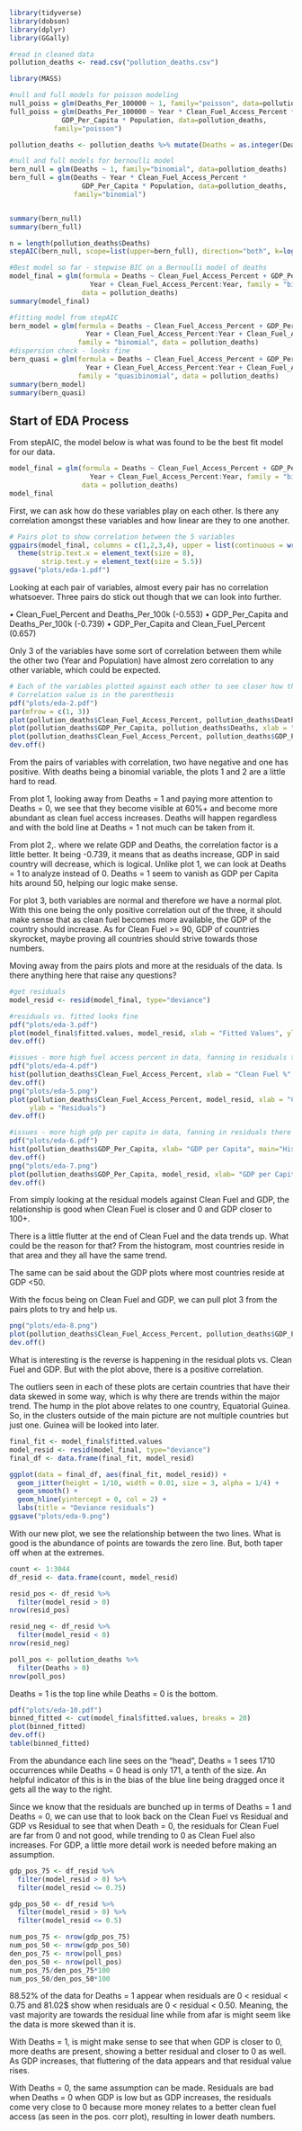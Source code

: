 ```r

library(tidyverse)
library(dobson)
library(dplyr)
library(GGally)

```

```r

#read in cleaned data
pollution_deaths <- read.csv("pollution_deaths.csv")

```


```r

library(MASS)

#null and full models for poisson modeling
null_poiss = glm(Deaths_Per_100000 ~ 1, family="poisson", data=pollution_deaths)
full_poiss = glm(Deaths_Per_100000 ~ Year * Clean_Fuel_Access_Percent * 
             GDP_Per_Capita * Population, data=pollution_deaths, 
           family="poisson")

```

```r

pollution_deaths <- pollution_deaths %>% mutate(Deaths = as.integer(Deaths_Per_100000>0))

#null and full models for bernoulli model
bern_null = glm(Deaths ~ 1, family="binomial", data=pollution_deaths)
bern_full = glm(Deaths ~ Year * Clean_Fuel_Access_Percent * 
                  GDP_Per_Capita * Population, data=pollution_deaths, 
                family="binomial")


summary(bern_null)
summary(bern_full)

```

```r

n = length(pollution_deaths$Deaths)
stepAIC(bern_null, scope=list(upper=bern_full), direction="both", k=log(n))

#Best model so far - stepwise BIC on a Bernoulli model of deaths
model_final = glm(formula = Deaths ~ Clean_Fuel_Access_Percent + GDP_Per_Capita + 
                    Year + Clean_Fuel_Access_Percent:Year, family = "binomial", 
                  data = pollution_deaths)
summary(model_final)

```

```r

#fitting model from stepAIC
bern_model = glm(formula = Deaths ~ Clean_Fuel_Access_Percent + GDP_Per_Capita + 
                   Year + Clean_Fuel_Access_Percent:Year + Clean_Fuel_Access_Percent:GDP_Per_Capita, 
                 family = "binomial", data = pollution_deaths)
#dispersion check - looks fine
bern_quasi = glm(formula = Deaths ~ Clean_Fuel_Access_Percent + GDP_Per_Capita + 
                   Year + Clean_Fuel_Access_Percent:Year + Clean_Fuel_Access_Percent:GDP_Per_Capita, 
                 family = "quasibinomial", data = pollution_deaths)
summary(bern_model)
summary(bern_quasi)

```


Start of EDA Process
----------------------

From stepAIC, the model below is what was found to be the best fit model for
our data.

```r

model_final = glm(formula = Deaths ~ Clean_Fuel_Access_Percent + GDP_Per_Capita + 
                    Year + Clean_Fuel_Access_Percent:Year, family = "binomial", 
                  data = pollution_deaths)
model_final

```

First, we can ask how do these variables play on each other. Is there any
correlation amongst these variables and how linear are they to one another.

```r

# Pairs plot to show correlation between the 5 variables
ggpairs(model_final, columns = c(1,2,3,4), upper = list(continuous = wrap("cor", size = 5))) +
  theme(strip.text.x = element_text(size = 8),
        strip.text.y = element_text(size = 5.5))
ggsave("plots/eda-1.pdf")

```

Looking at each pair of variables, almost every pair has no correlation
whatsoever. Three pairs do stick out though that we can look into further.

$\bullet$ Clean_Fuel_Percent and Deaths_Per_100k (-0.553)
$\bullet$ GDP_Per_Capita and Deaths_Per_100k (-0.739)
$\bullet$ GDP_Per_Capita and Clean_Fuel_Percent (0.657)

Only 3 of the variables have some sort of correlation between them while the
other two (Year and Population) have almost zero correlation to any other
variable, which could be expected.

```r

# Each of the variables plotted against each other to see closer how they relate
# Correlation value is in the parenthesis
pdf("plots/eda-2.pdf")
par(mfrow = c(1, 3))
plot(pollution_deaths$Clean_Fuel_Access_Percent, pollution_deaths$Deaths, xlab = "Clean Fuel Access %", ylab = "Deaths", main = "Clean Fuel vs. Deaths ~ (-0.553)")
plot(pollution_deaths$GDP_Per_Capita, pollution_deaths$Deaths, xlab = "GDP per Capita", ylab = "Deaths", main = "GDP vs. Deaths ~ (-0.739)")
plot(pollution_deaths$Clean_Fuel_Access_Percent, pollution_deaths$GDP_Per_Capita, xlab = " Clean Fuel Access %", ylab = "GDP per Capita", main = "Clean Fuel vs. GDP ~ (0.657)")
dev.off()

```

From the pairs of variables with correlation, two have negative and one has positive.
With deaths being a binomial variable, the plots 1 and 2 are a little hard to read.

From plot 1,
looking away from Deaths = 1 and paying more attention to Deaths = 0, we see
that they become visible at 60%+ and become more abundant as clean fuel access
increases. Deaths will happen regardless and with the bold line at Deaths = 1 not
much can be taken from it.

From plot 2,.
where we relate GDP and Deaths, the correlation factor is a little better. It
being -0.739, it means that as deaths increase, GDP in said country will decrease,
which is logical. Unlike plot 1, we can look at Deaths = 1 to analyze instead of 0.
Deaths = 1 seem to vanish as GDP per Capita hits around 50, helping our logic
make sense.

For plot 3,
both variables are normal and therefore we have a normal plot. With this one being
the only positive correlation out of the three, it should make sense that
as clean fuel becomes more available, the GDP of the country should increase.
As for  Clean Fuel >= 90, GDP of countries skyrocket, maybe proving all countries
should strive towards those numbers.

Moving away from the pairs plots and more at the residuals of the data. Is there
anything here that raise any questions?

```r

#get residuals
model_resid <- resid(model_final, type="deviance")

#residuals vs. fitted looks fine
pdf("plots/eda-3.pdf")
plot(model_final$fitted.values, model_resid, xlab = "Fitted Values", ylab = "Residuals")
dev.off()

#issues - more high fuel access percent in data, fanning in residuals there
pdf("plots/eda-4.pdf")
hist(pollution_deaths$Clean_Fuel_Access_Percent, xlab = "Clean Fuel %", main="Histogram of Clean Fuel Access %")
dev.off()
png("plots/eda-5.png")
plot(pollution_deaths$Clean_Fuel_Access_Percent, model_resid, xlab = "Clean Fuel %",
     ylab = "Residuals")
dev.off()

#issues - more high gdp per capita in data, fanning in residuals there
pdf("plots/eda-6.pdf")
hist(pollution_deaths$GDP_Per_Capita, xlab= "GDP per Capita", main="Histogram of GDP Per Capita")
dev.off()
png("plots/eda-7.png")
plot(pollution_deaths$GDP_Per_Capita, model_resid, xlab= "GDP per Capita", ylab = "Residuals")
dev.off()

```

From simply looking at the residual models against Clean Fuel and GDP, the
relationship is good when Clean Fuel is closer and 0 and GDP closer to 100+.

There is a little flutter at the end of Clean Fuel and the data trends up. What
could be the reason for that? From the histogram, most countries reside in that
area and they all have the same trend.

The same can be said about the GDP plots where most countries reside at GDP <50.

With the focus being on Clean Fuel and GDP, we can pull plot 3 from the pairs plots
to try and help us.

```r
png("plots/eda-8.png")
plot(pollution_deaths$Clean_Fuel_Access_Percent, pollution_deaths$GDP_Per_Capita, xlab = " Clean Fuel Access %", ylab = "GDP per Capita", main = "Clean Fuel vs. GDP ~ (0.657)")
dev.off()

```

What is interesting is the reverse is happening in the residual plots vs. Clean Fuel
and GDP. But with the plot above, there is a positive correlation. 

The outliers seen in each of these plots are certain countries that have their
data skewed in some way, which is why there are trends within the major trend.
The hump in the plot above relates to one country, Equatorial Guinea. So, in the
clusters outside of the main picture are not multiple countries but just one. Guinea
will be looked into later.

```r

final_fit <- model_final$fitted.values
model_resid <- resid(model_final, type="deviance")
final_df <- data.frame(final_fit, model_resid)

ggplot(data = final_df, aes(final_fit, model_resid)) +
  geom_jitter(height = 1/10, width = 0.01, size = 3, alpha = 1/4) +
  geom_smooth() +
  geom_hline(yintercept = 0, col = 2) +
  labs(title = "Deviance residuals")
ggsave("plots/eda-9.png")

```

With our new plot, we see the relationship between the two lines. What is good
is the abundance of points are towards the zero line. But, both taper off when at
the extremes.

```r

count <- 1:3044
df_resid <- data.frame(count, model_resid)

resid_pos <- df_resid %>%
  filter(model_resid > 0)
nrow(resid_pos)

resid_neg <- df_resid %>%
  filter(model_resid < 0)
nrow(resid_neg)

poll_pos <- pollution_deaths %>%
  filter(Deaths > 0)
nrow(poll_pos)

```

Deaths = 1 is the top line while Deaths = 0 is the bottom.

```r
pdf("plots/eda-10.pdf")
binned_fitted <- cut(model_final$fitted.values, breaks = 20)
plot(binned_fitted)
dev.off()
table(binned_fitted)

```

From the abundance each line sees on the "head", Deaths = 1 sees 1710 occurrences
while Deaths = 0 head is only 171, a tenth of the size. An helpful indicator of this
is in the bias of the blue line being dragged once it gets all the way to the right.

Since we know that the residuals are bunched up in terms of Deaths = 1 and Deaths = 0,
we can use that to look back on the Clean Fuel vs Residual and GDP vs Residual
to see that when Death = 0, the residuals for Clean Fuel are far from 0 and not good,
while trending to 0 as Clean Fuel also increases. For GDP, a little more detail
work is needed before making an assumption.

```r

gdp_pos_75 <- df_resid %>%
  filter(model_resid > 0) %>%
  filter(model_resid <= 0.75)

gdp_pos_50 <- df_resid %>%
  filter(model_resid > 0) %>%
  filter(model_resid <= 0.5)

num_pos_75 <- nrow(gdp_pos_75)
num_pos_50 <- nrow(gdp_pos_50)
den_pos_75 <- nrow(poll_pos)
den_pos_50 <- nrow(poll_pos)
num_pos_75/den_pos_75*100
num_pos_50/den_pos_50*100

```

88.52% of the data for Deaths = 1 appear when residuals are 0 < residual < 0.75 and
81.02$ show when residuals are 0 < residual < 0.50. Meaning, the vast majority are
towards the residual line while from afar is might seem like the data is more skewed
than it is.

With Deaths = 1, is might make sense to see that when GDP is closer to 0, more
deaths are present, showing a better residual and closer to 0 as well. As GDP
increases, that fluttering of the data appears and that residual value rises.

With Deaths = 0, the same assumption can be made. Residuals are bad when Deaths = 0
when GDP is low but as GDP increases, the residuals come very close to 0 because
more money relates to a better clean fuel access (as seen in the pos. corr plot),
resulting in lower death numbers.


